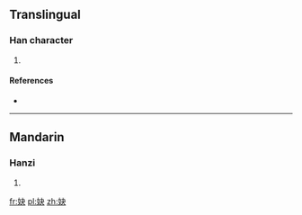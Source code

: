 ==Translingual==

===Han character===
{{Han char|rn=38|rad=女|as=04|sn=7|four=|canj=女木大 (VDK)|ids=⿰[[女]][[夬]]}}

# {{defn|Han|sort=女04}}

====References====
* {{Han ref|kx=0256.290|dkj=06095|dj=0521.080|hdz=21033.120|uh=599C|ud=22940}}

----

==Mandarin==

===Hanzi===
{{cmn-hanzi|pin=[[yuè]] ([[yue4]])|wg=yüeh<sup>4</sup>}}

# {{defn|lang=cmn|sort=女04}}

[[fr:妜]]
[[pl:妜]]
[[zh:妜]]